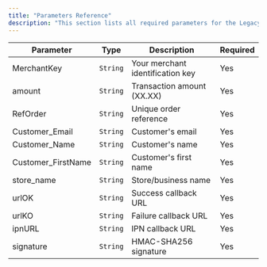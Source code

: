 ```yaml
---
title: "Parameters Reference"
description: "This section lists all required parameters for the Legacy integration method, which uses a Base64-encoded and HMAC-signed payload to redirect customers to the Payblis hosted payment page."
---
```



| **Parameter**        | **Type**   | **Description**                 | **Required** |
|----------------------|------------|---------------------------------|--------------|
| MerchantKey          | `String`   | Your merchant identification key | Yes          |
| amount               | `String`   | Transaction amount (XX.XX)       | Yes          |
| RefOrder             | `String`   | Unique order reference           | Yes          |
| Customer_Email       | `String`   | Customer's email                 | Yes          |
| Customer_Name        | `String`   | Customer's name                  | Yes          |
| Customer_FirstName   | `String`   | Customer's first name            | Yes          |
| store_name           | `String`   | Store/business name              | Yes          |
| urlOK                | `String`   | Success callback URL             | Yes          |
| urlKO                | `String`   | Failure callback URL             | Yes          |
| ipnURL               | `String`   | IPN callback URL                 | Yes          |
| signature            | `String`   | HMAC-SHA256 signature            | Yes          |

